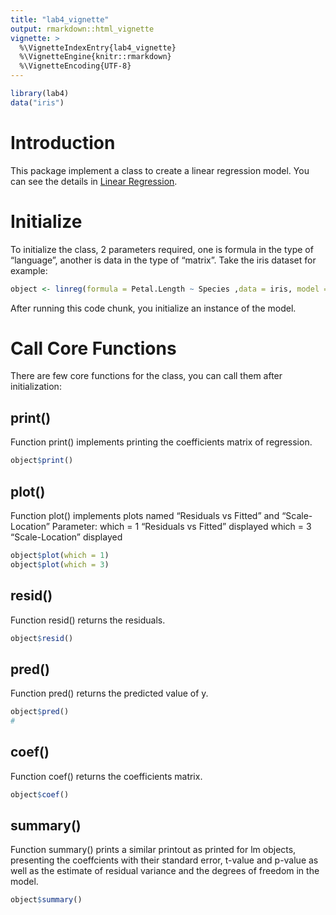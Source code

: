 ```yaml
---
title: "lab4_vignette"
output: rmarkdown::html_vignette
vignette: >
  %\VignetteIndexEntry{lab4_vignette}
  %\VignetteEngine{knitr::rmarkdown}
  %\VignetteEncoding{UTF-8}
---
```


```r
library(lab4)
data("iris")
```

# Introduction

This package implement a class to create a linear regression model. You can see the details in [Linear Regression](https://en.wikipedia.org/wiki/Linear_regression){.uri}.

# Initialize

To initialize the class, 2 parameters required, one is formula in the type of "language", another is data in the type of "matrix". Take the iris dataset for example:

```r
object <- linreg(formula = Petal.Length ~ Species ,data = iris, model = "linear")

```

After running this code chunk, you initialize an instance of the model.

# Call Core Functions

There are few core functions for the class, you can call them after initialization:

## print()

Function print() implements printing the coefficients matrix of regression.

```r
object$print()
```

## plot()

Function plot() implements plots named "Residuals vs Fitted" and "Scale-Location" Parameter: which = 1 "Residuals vs Fitted" displayed which = 3 "Scale-Location" displayed

```r
object$plot(which = 1)
object$plot(which = 3)

```

## resid()

Function resid() returns the residuals.

```r
object$resid()
```

## pred()

Function pred() returns the predicted value of y.

```r
object$pred()
# 
```

## coef()

Function coef() returns the coefficients matrix.

```r
object$coef()
```

## summary()

Function summary() prints a similar printout as printed for lm objects, presenting the coeffcients with their standard error, t-value and p-value as well as the estimate of residual variance and the degrees of freedom in the model.

```r
object$summary()
```
